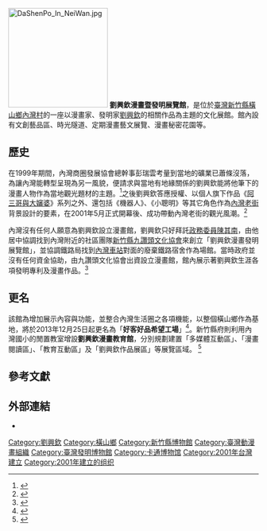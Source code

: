 {{Infobox building
| name                =劉興欽漫畫暨發明展覽館
| native_name         = 好客好品希望工場
| native_name_lang    = zh
| logo                = 
| logo_size           = 
| logo_alt            = 
| logo_caption        = 
| image               =Building of Liu Hsing-chin Comic Museum.JPG
| image_size          = 250px
| image_alt           = <!-- or |alt= -->
| image_caption       = <!-- or |caption= -->
| map_type            = 
| map_alt             = 
| map_dot_mark        = 
| map_dot_label       = 
| relief              = 
| map_caption         = 
| map_size            = 
| coordinates         = {{Coord|24|42|22|N|121|10|58|E|type:landmark_region:TW|display=inline,title}}
| former_names        = 
| alternate_names     = 
| etymology           = 
| status              = 
| cancelled           = 
| topped_out          = 
| building_type       = 前診所
| architectural_style = 
| classification      = 
| location            ={{ROC-TW}}[[新竹縣|新竹縣]][[橫山鄉_(台灣)|橫山鄉]][[內灣村_(橫山鄉)|內灣村]]3鄰110號
| address             = 
| grid_name           =
| grid_position       =
| altitude            = 
| current_tenants     = 
| namesake            = 
| groundbreaking_date = 
| start_date          = 
| stop_date           = 
| topped_out_date     = 
| completion_date     = <!-- or |est_completion= -->
| opened_date         = 2001年5月
| inauguration_date   = 
| relocated_date      = 
| renovation_date     = 
| closing_date        = 
| demolition_date     = <!-- or |destruction_date= -->
| cost                = 
| ren_cost            = 
| client              = 
| owner               = 
| management          =新竹縣九讚頭文化協會
| affiliation         =
| height              = 
| architectural       = 
| tip                 = 
| antenna_spire       = 
| roof                = 
| top_floor           = 
| observatory         = 
| diameter            = 
| circumference       = 
| weight              = 
| other_dimensions    = 
| structural_system   = 
| material            = 
| size                = 
| floor_count         = 
| floor_area          = 
| elevator_count      = 
| grounds_area        = 
| architect           = 
| architecture_firm   = 
| developer           = 
| engineer            = 
| structural_engineer = 
| services_engineer   = 
| civil_engineer      = 
| other_designers     = 
| quantity_surveyor   = 
| main_contractor     = 
| awards              = 
| designations        = 
| known_for           = 
| ren_architect       = 
| ren_firm            = 
| ren_engineer        = 
| ren_str_engineer    = 
| ren_serv_engineer   = 
| ren_civ_engineer    = 
| ren_oth_designers   = 
| ren_qty_surveyor    = 
| ren_contractor      = 
| ren_awards          = 
| parking             = 
| public_transit      = 
| website             = {{Official website|http://www.blackfoot.org.tw/en/intro/index.html}}
| embed               = 
| embedded            = 
| references          = 
| footnotes           = 
}}
[[File:DaShenPo_In_NeiWan.jpg|200px]]
'''劉興欽漫畫暨發明展覽館'''，是位於[[臺灣|臺灣]][[新竹縣|新竹縣]][[橫山鄉_(臺灣)|橫山鄉]][[內灣村_(橫山鄉)|內灣村]]的一座以漫畫家、發明家[[劉興欽|劉興欽]]的相關作品為主題的文化展館。館內設有文創藝品區、時光隧道、定期漫畫藝文展覽、漫畫秘密花園等。

== 歷史 ==
在1999年期間，內灣商圈發展協會總幹事彭瑞雲考量到當地的礦業已蕭條沒落，為讓內灣能轉型呈現為另一風貌，便請求與當地有地緣關係的劉興欽能將他筆下的漫畫人物作為當地觀光題材的主題。<ref>{{Cite book |title=吃點子的人：劉興欽傳|year=2005 |publisher=聯經出版 |isbn=957-08-2803-X|page=249頁 }}</ref>之後劉興欽答應授權、以個人旗下作品《[[阿三哥與大嬸婆|阿三哥與大嬸婆]]》系列之外、還包括《機器人》、《小聰明》等其它角色作為[[內灣老街|內灣老街]]背景設計的要素，在2001年5月正式開幕後、成功帶動內灣老街的觀光風潮。<ref>{{Cite book |title=吃點子的人：劉興欽傳|year=2005 |publisher=聯經出版 |isbn=957-08-2803-X|page=251頁 }}</ref>

內灣沒有任何人願意為劉興欽設立漫畫館，劉興欽只好拜託[[政務委員_(中華民國)|政務委員]][[陳其南|陳其南]]，由他居中協調找到內灣附近的社區團隊[[新竹縣九讚頭文化協會|新竹縣九讚頭文化協會]]來創立「劉興欽漫畫發明展覽館」，並協調鐵路局找到[[內灣車站|內灣車站]]對面的廢棄鐵路宿舍作為場館。當時政府並沒有任何資金協助，由九讚頭文化協會出資設立漫畫館，館內展示著劉興欽生涯各項發明專利及漫畫作品。<ref>{{Cite book |title=吃點子的人：劉興欽傳|year=2005 |publisher=聯經出版 |isbn=957-08-2803-X|page=254頁 }}</ref>

== 更名 ==
該館為增加展示內容與功能，並整合內灣生活圈之各項機能，以整個橫山鄉作為基地，將於2013年12月25日起更名為「'''好客好品希望工場'''」<ref>{{Cite web |url=http://superspace.moc.gov.tw/hall/news_page.aspx?oid=6e458ff4-1b99-4bc7-85f9-3f5ebda1c039 |title=《劉興欽漫畫暨發明展覽館 更名通知》，文化部地方文化館網站 |access-date=2013-11-03 |archive-url=https://web.archive.org/web/20150219143054/http://superspace.moc.gov.tw/hall/news_page.aspx?oid=6e458ff4-1b99-4bc7-85f9-3f5ebda1c039 |archive-date=2015-02-19 |dead-url=yes }}</ref>。新竹縣府則利用內灣國小的閒置教室增設'''劉興欽漫畫教育館'''，分別規劃建置「多媒體互動區」、「漫畫閱讀區」、「教育互動區」及「劉興欽作品展區」等展覽區域。
<ref>{{Cite web |url=https://museums.moc.gov.tw/MusData/Detail?museumsId=85782171-e753-4f69-9e74-58619e461149|title=劉興欽漫畫教育博物館 - 博物之島|access-date=2013-11-03 |archive-url=https://museums.moc.gov.tw/MusData/Detail?museumsId=85782171-e753-4f69-9e74-58619e461149|archive-date=2015-02-19 |dead-url=yes }}</ref>

==參考文獻==
{{Reflist}}

==外部連結==
{{Commons_category|Liu Hsing-chin Comic Museum}}
*{{Official_site}}
{{台灣博物館}}
[[Category:劉興欽|Category:劉興欽]]
[[Category:橫山鄉|Category:橫山鄉]]
[[Category:新竹縣博物館|Category:新竹縣博物館]]
[[Category:臺灣動漫畫組織|Category:臺灣動漫畫組織]]
[[Category:臺灣發明博物館|Category:臺灣發明博物館]]
[[Category:卡通博物馆|Category:卡通博物馆]]
[[Category:2001年台灣建立|Category:2001年台灣建立]]
[[Category:2001年建立的组织|Category:2001年建立的组织]]